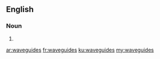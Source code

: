 ==English==

===Noun===
{{head|en}}

# {{plural of|waveguide}}

[[ar:waveguides]]
[[fr:waveguides]]
[[ku:waveguides]]
[[my:waveguides]]